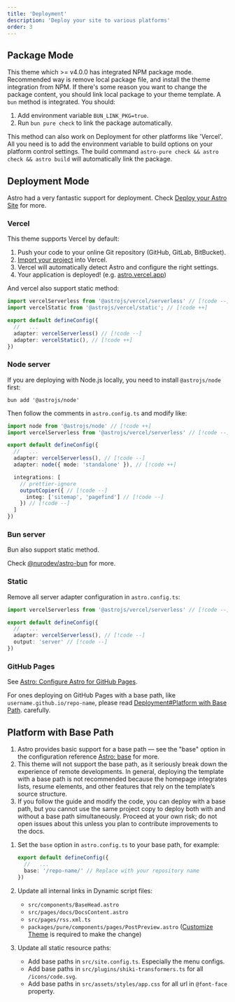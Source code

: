 ```yaml
---
title: 'Deployment'
description: 'Deploy your site to various platforms'
order: 3
---
```



## Package Mode

This theme which >= v4.0.0 has integrated NPM package mode. Recommended way is remove local package file, and install the theme integration from NPM. If there's some reason you want to change the package content, you should link local package to your theme template. A `bun` method is integrated. You should:

1. Add environment variable `BUN_LINK_PKG=true`.
2. Run `bun pure check` to link the package automatically.

This method can also work on Deployment for other platforms like 'Vercel'. All you need is to add the environment variable to build options on your platform control settings. The build command `astro-pure check && astro check && astro build` will automatically link the package.

## Deployment Mode

<Aside type='tip'>

Astro had a very fantastic support for deployment. Check [Deploy your Astro Site](https://docs.astro.build/en/guides/deploy/) for more.

</Aside>

### Vercel

This theme supports Vercel by default:

<Steps>

1. Push your code to your online Git repository (GitHub, GitLab, BitBucket).
2. [Import your project](https://vercel.com/new) into Vercel.
3. Vercel will automatically detect Astro and configure the right settings.
4. Your application is deployed! (e.g. [astro.vercel.app](https://astro.vercel.app/))

</Steps>

And vercel also support static method:

```ts title="astro.config.mjs"
import vercelServerless from '@astrojs/vercel/serverless' // [!code --]
import vercelStatic from '@astrojs/vercel/static'; // [!code ++]

export default defineConfig({
  //   ...
  adapter: vercelServerless() // [!code --]
  adapter: vercelStatic(), // [!code ++]
})
```

### Node server

If you are deploying with Node.js locally, you need to install `@astrojs/node` first:

```shell
bun add '@astrojs/node'
```

Then follow the comments in `astro.config.ts` and modify like:

```ts title="astro.config.ts"
import node from '@astrojs/node' // [!code ++]
import vercelServerless from '@astrojs/vercel/serverless' // [!code --]

export default defineConfig({
  //   ...
  adapter: vercelServerless(), // [!code --]
  adapter: node({ mode: 'standalone' }), // [!code ++]

  integrations: [
    // prettier-ignore
    outputCopier({ // [!code --]
      integ: ['sitemap', 'pagefind'] // [!code --]
    }) // [!code --]
  ]
})
```

### Bun server

Bun also support static method.

Check [@nurodev/astro-bun](https://www.npmjs.com/package/@nurodev/astro-bun) for more.

### Static

Remove all server adapter configuration in `astro.config.ts`:

```ts title="astro.config.ts"
import vercelServerless from '@astrojs/vercel/serverless' // [!code --]

export default defineConfig({
  //   ...
  adapter: vercelServerless(), // [!code --]
  output: 'server' // [!code --]
})
```

### GitHub Pages

See [Astro: Configure Astro for GitHub Pages](https://docs.astro.build/en/guides/deploy/github/).

For ones deploying on GitHub Pages with a base path, like `username.github.io/repo-name`, please read [Deployment#Platform with Base Path](/docs/setup/deployment#platform-with-base-path).
carefully.

## Platform with Base Path

<Aside type='danger'>

1. Astro provides basic support for a base path — see the "base" option in the configuration reference [Astro: base](https://docs.astro.build/en/reference/configuration-reference/#base) for more.
2. This theme will not support the base path, as it seriously break down the experience of remote developments. In general, deploying the template with a base path is not recommended because the homepage integrates lists, resume elements, and other features that rely on the template’s source structure.
3. If you follow the guide and modify the code, you can deploy with a base path, but you cannot use the same project copy to deploy both with and without a base path simultaneously. Proceed at your own risk; do not open issues about this unless you plan to contribute improvements to the docs.

</Aside>

1. Set the `base` option in `astro.config.ts` to your base path, for example:

   ```ts title="astro.config.ts"
   export default defineConfig({
     //   ...
     base: '/repo-name/' // Replace with your repository name
   })
   ```

2. Update all internal links in Dynamic script files:
   - `src/components/BaseHead.astro`
   - `src/pages/docs/DocsContent.astro`
   - `src/pages/rss.xml.ts`
   - `packages/pure/components/pages/PostPreview.astro` ([Customize Theme](/docs/advanced/customize) is required to make the change)

3. Update all static resource paths:
   - Add base paths in `src/site.config.ts`. Especially the menu configs.
   - Add base paths in `src/plugins/shiki-transformers.ts` for all `/icons/code.svg`.
   - Add base paths in `src/assets/styles/app.css` for all url in `@font-face` property.
